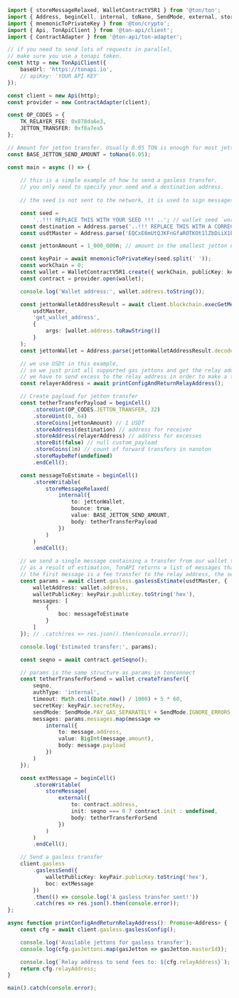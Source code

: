 ```typescript
import { storeMessageRelaxed, WalletContractV5R1 } from '@ton/ton';
import { Address, beginCell, internal, toNano, SendMode, external, storeMessage } from '@ton/core';
import { mnemonicToPrivateKey } from '@ton/crypto';
import { Api, TonApiClient } from '@ton-api/client';
import { ContractAdapter } from '@ton-api/ton-adapter';

// if you need to send lots of requests in parallel,
// make sure you use a tonapi token.
const http = new TonApiClient({
    baseUrl: 'https://tonapi.io',
    // apiKey: 'YOUR API KEY'
});

const client = new Api(http);
const provider = new ContractAdapter(client);

const OP_CODES = {
    TK_RELAYER_FEE: 0x878da6e3,
    JETTON_TRANSFER: 0xf8a7ea5
};

// Amount for jetton transfer. Usually 0.05 TON is enough for most jetton transfers without forwardBody
const BASE_JETTON_SEND_AMOUNT = toNano(0.05);

const main = async () => {
    
    // this is a simple example of how to send a gasless transfer.
	// you only need to specify your seed and a destination address.
 
	// the seed is not sent to the network, it is used to sign messages locally.

    const seed =
        '..!!! REPLACE THIS WITH YOUR SEED !!! ..'; // wallet seed `word1 word2 word3 ... word24`
    const destination = Address.parse('..!!! REPLACE THIS WITH A CORRECT DESTINATION !!!..'); // replace with a correct recipient address
    const usdtMaster = Address.parse('EQCxE6mUtQJKFnGfaROTKOt1lZbDiiX1kCixRv7Nw2Id_sDs'); // USDt jetton master.

    const jettonAmount = 1_000_000n; // amount in the smallest jetton units. This is 1 USDt.

    const keyPair = await mnemonicToPrivateKey(seed.split(' '));
    const workChain = 0;
    const wallet = WalletContractV5R1.create({ workChain, publicKey: keyPair.publicKey });
    const contract = provider.open(wallet);

    console.log('Wallet address:', wallet.address.toString());

    const jettonWalletAddressResult = await client.blockchain.execGetMethodForBlockchainAccount(
        usdtMaster,
        'get_wallet_address',
        {
            args: [wallet.address.toRawString()]
        }
    );
    const jettonWallet = Address.parse(jettonWalletAddressResult.decoded.jettonWalletAddress);

    // we use USDt in this example,
	// so we just print all supported gas jettons and get the relay address.
	// we have to send excess to the relay address in order to make a transfer cheaper.
    const relayerAddress = await printConfigAndReturnRelayAddress();

    // Create payload for jetton transfer
    const tetherTransferPayload = beginCell()
        .storeUint(OP_CODES.JETTON_TRANSFER, 32)
        .storeUint(0, 64)
        .storeCoins(jettonAmount) // 1 USDT
        .storeAddress(destination) // address for receiver
        .storeAddress(relayerAddress) // address for excesses
        .storeBit(false) // null custom_payload
        .storeCoins(1n) // count of forward transfers in nanoton
        .storeMaybeRef(undefined)
        .endCell();

    const messageToEstimate = beginCell()
        .storeWritable(
            storeMessageRelaxed(
                internal({
                    to: jettonWallet,
                    bounce: true,
                    value: BASE_JETTON_SEND_AMOUNT,
                    body: tetherTransferPayload
                })
            )
        )
        .endCell();

    // we send a single message containing a transfer from our wallet to a desired destination.
	// as a result of estimation, TonAPI returns a list of messages that we need to sign.
	// the first message is a fee transfer to the relay address, the second message is our original transfer.
    const params = await client.gasless.gaslessEstimate(usdtMaster, {
        walletAddress: wallet.address,
        walletPublicKey: keyPair.publicKey.toString('hex'),
        messages: [
            {
                boc: messageToEstimate
            }
        ]
    }); // .catch(res => res.json().then(console.error));

    console.log('Estimated transfer:', params);

    const seqno = await contract.getSeqno();

    // params is the same structure as params in tonconnect
    const tetherTransferForSend = wallet.createTransfer({
        seqno,
        authType: 'internal',
        timeout: Math.ceil(Date.now() / 1000) + 5 * 60,
        secretKey: keyPair.secretKey,
        sendMode: SendMode.PAY_GAS_SEPARATELY + SendMode.IGNORE_ERRORS,
        messages: params.messages.map(message =>
            internal({
                to: message.address,
                value: BigInt(message.amount),
                body: message.payload
            })
        )
    });

    const extMessage = beginCell()
        .storeWritable(
            storeMessage(
                external({
                    to: contract.address,
                    init: seqno === 0 ? contract.init : undefined,
                    body: tetherTransferForSend
                })
            )
        )
        .endCell();

    // Send a gasless transfer
    client.gasless
        .gaslessSend({
            walletPublicKey: keyPair.publicKey.toString('hex'),
            boc: extMessage
        })
        .then(() => console.log('A gasless transfer sent!'))
        .catch(res => res.json().then(console.error));
};

async function printConfigAndReturnRelayAddress(): Promise<Address> {
    const cfg = await client.gasless.gaslessConfig();

    console.log('Available jettons for gasless transfer');
    console.log(cfg.gasJettons.map(gasJetton => gasJetton.masterId));

    console.log(`Relay address to send fees to: ${cfg.relayAddress}`);
    return cfg.relayAddress;
}

main().catch(console.error);

```
